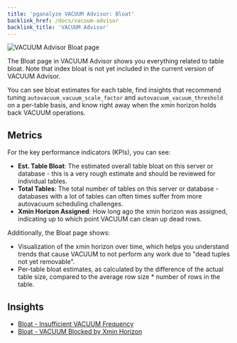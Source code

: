 ```yaml
---
title: 'pganalyze VACUUM Advisor: Bloat'
backlink_href: /docs/vacuum-advisor
backlink_title: 'VACUUM Advisor'
---
```


![VACUUM Advisor Bloat page](bloat.png)

The Bloat page in VACUUM Advisor shows you everything related to table bloat. Note that index bloat is not yet included in the current version of VACUUM Advisor.

You can see bloat estimates for each table, find insights that recommend tuning `autovacuum_vacuum_scale_factor` and `autovacuum_vacuum_threshold` on a per-table basis, and know right away when the xmin horizon holds back VACUUM operations.

## Metrics

For the key performance indicators (KPIs), you can see:

* **Est. Table Bloat**: The estimated overall table bloat on this server or database - this is a very rough estimate and should be reviewed for individual tables.
* **Total Tables**: The total number of tables on this server or database - databases with a lot of tables can often times suffer from more autovacuum scheduling challenges.
* **Xmin Horizon Assigned**: How long ago the xmin horizon was assigned, indicating up to which point VACUUM can clean up dead rows.

Additionally, the Bloat page shows:

* Visualization of the xmin horizon over time, which helps you understand trends that cause VACUUM to not perform any work due to "dead tuples not yet removable".
* Per-table bloat estimates, as calculated by the difference of the actual table size, compared to the average row size * number of rows in the table.

## Insights

* [Bloat - Insufficient VACUUM Frequency](/docs/checks/vacuum/insufficient_vacuum_frequency)
* [Bloat - VACUUM Blocked by Xmin Horizon](/docs/checks/vacuum/xmin_horizon)
